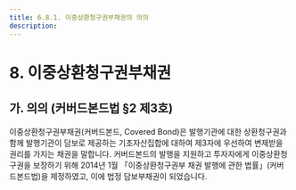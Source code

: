 ```yaml
---
title: 6.8.1. 이중상환청구권부채권의 의의
description:
---
```

# 8. 이중상환청구권부채권

## 가. 의의 (커버드본드법 §2 제3호)

이중상환청구권부채권(커버드본드, Covered Bond)은 발행기관에 대한 상환청구권과 함께 발행기관이 담보로 제공하는 기초자산집합에 대하여 제3자에 우선하여 변제받을 권리를 가지는 채권을 말합니다. 커버드본드의 발행을 지원하고 투자자에게 이중상환청구권을 보장하기 위해 2014년 1월 「이중상환청구권부 채권 발행에 관한 법률」(커버드본드법)을 제정하였고, 이에 법정 담보부채권<GTooltipIcon desc="구조화기법을 이용한 구조화 커버드본드가 있으나 사적계약을 통해 투자자에게 이중상환청구권을 보장한다는 점에서 법정 커버드본드보다 안전성이 낮다 할 수 있음" severity="info"/>이 되었습니다.

